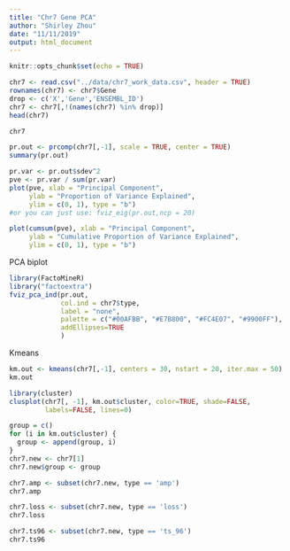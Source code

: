 ```yaml
---
title: "Chr7 Gene PCA"
author: "Shirley Zhou"
date: "11/11/2019"
output: html_document
---
```


```r
knitr::opts_chunk$set(echo = TRUE)
```



```r
chr7 <- read.csv("../data/chr7_work_data.csv", header = TRUE)
rownames(chr7) <- chr7$Gene
drop <- c('X','Gene','ENSEMBL_ID')
chr7 <- chr7[,!(names(chr7) %in% drop)]
head(chr7)
```

```r
chr7
```

```r
pr.out <- prcomp(chr7[,-1], scale = TRUE, center = TRUE)
summary(pr.out)
```


```r
pr.var <- pr.out$sdev^2
pve <- pr.var / sum(pr.var)
plot(pve, xlab = "Principal Component",
     ylab = "Proportion of Variance Explained",
     ylim = c(0, 1), type = "b")
#or you can just use: fviz_eig(pr.out,ncp = 20)

plot(cumsum(pve), xlab = "Principal Component",
     ylab = "Cumulative Proportion of Variance Explained",
     ylim = c(0, 1), type = "b")
```


PCA biplot
```r
library(FactoMineR)
library("factoextra")
fviz_pca_ind(pr.out,
             col.ind = chr7$type,
             label = "none",
             palette = c("#00AFBB", "#E7B800", "#FC4E07", "#9900FF"),
             addEllipses=TRUE
             )
```

Kmeans
```r
km.out <- kmeans(chr7[,-1], centers = 30, nstart = 20, iter.max = 50)
km.out
```

```r

library(cluster)
clusplot(chr7[, -1], km.out$cluster, color=TRUE, shade=FALSE, 
         labels=FALSE, lines=0)
```

```r
group = c()
for (i in km.out$cluster) {
  group <- append(group, i)
}
chr7.new <- chr7[1]
chr7.new$group <- group
```

```r
chr7.amp <- subset(chr7.new, type == 'amp')
chr7.amp
```
```r
chr7.loss <- subset(chr7.new, type == 'loss')
chr7.loss
```


```r
chr7.ts96 <- subset(chr7.new, type == 'ts_96')
chr7.ts96
```


